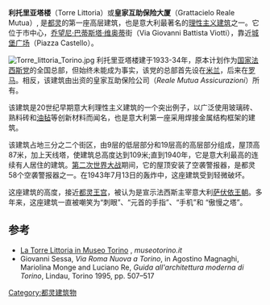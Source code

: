 {{Infobox building
| building_name   = 利托里亚塔楼
| image           = dettaglioTorreLittoria2.jpg
| caption         = 
| alternate_name  = Grattacielo Reale Mutua
| location        = [[意大利|意大利]][[都灵|都灵]]
| coordinates     = {{coord|45.07047|N|7.683966|E|display=inline,title}}
| start_date      = 1933
| completion_date = 1934
| opened          = 1934
| building_type   = 商住
| architectural_style = 理性主义建筑
| tip             = {{convert|109|m|abbr=on}}
| roof            = {{convert|87|m|abbr=on}}
| floor_count     = 21
| elevator_count  = 3
| architect       = Armando Melis de Villa
| engineer        = Giovanni Bernocco, Giorgio Scanagatta
| owner           = 皇家互助保险公司 
}}

'''利托里亚塔楼'''（Torre Littoria）或'''皇家互助保险大厦'''（Grattacielo Reale Mutua）, 是[[都灵|都灵]]的第一座高层建筑，也是意大利最著名的[[理性主义建筑|理性主义建筑]]之一。它位于市中心，[[乔望尼·巴蒂斯塔·维奥蒂|乔望尼·巴蒂斯塔·维奥蒂]]街（Via Giovanni Battista Viotti），靠近[[城堡广场_(都灵)|城堡广场]]（Piazza Castello）。

[[File:Torre_littoria_Torino.jpg|thumb]]
利托里亚塔楼建于1933-34年，原本计划作为[[国家法西斯党|国家法西斯党]]的全国总部，但始终未能成为事实，该党的总部首先设在[[米兰|米兰]]，后来在[[罗马|罗马]]。相反，该建筑由出资的皇家互助保险公司（''Reale Mutua Assicurazioni''）所有。

该建筑是20世纪早期意大利理性主义建筑的一个突出例子，以广泛使用玻璃砖、熟料砖和[[油毡|油毡]]等创新材料而闻名，也是意大利第一座采用焊接金属结构框架的建筑。

该建筑占地三分之二个街区，由9层的低层部分和19层高的高层部分组成，屋顶高87米，加上天线塔，使建筑总高度达到109米;直到1940年，它是意大利最高的连续有人居住的建筑。[[第二次世界大战|第二次世界大战]]期间，它的屋顶安装了空袭警报器，是都灵58个空袭警报器之一。在1943年7月13日的轰炸中，这座建筑受到轻微破坏。

这座建筑的高度，接近[[都灵王宫|都灵王宫]]，被认为是宣示法西斯主宰意大利[[萨伏依王朝|萨伏依王朝]]。多年来，这座建筑一直被嘲笑为“刺眼”、“元首的手指”、“手机”和 “傲慢之塔”。

==参考==
* [http://www.museotorino.it/view/s/33a14d5c4e3c447096c6d1c5e67378f4 La Torre Littoria in Museo Torino] {{Wayback|url=http://www.museotorino.it/view/s/33a14d5c4e3c447096c6d1c5e67378f4 |date=20210102200931 }}, ''museotorino.it''
* Giovanni Sessa, ''Via Roma Nuova a Torino'', in Agostino Magnaghi, Mariolina Monge and Luciano Re, ''Guida all'architettura moderna di Torino'', Lindau, Torino 1995, pp. 507–517
[[Category:都灵建筑物|Category:都灵建筑物]]